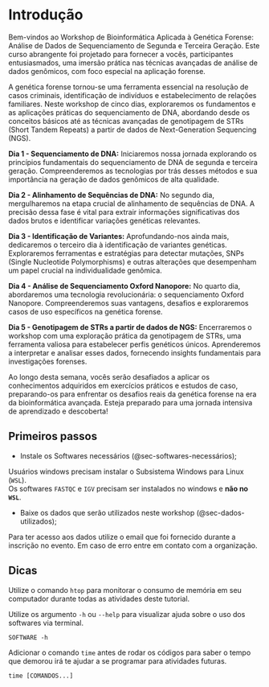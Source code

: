 # Introdução {#sec-introduction .unnumbered}

Bem-vindos ao Workshop de Bioinformática Aplicada à Genética Forense: Análise de Dados de Sequenciamento de Segunda e Terceira Geração. Este curso abrangente foi projetado para fornecer a vocês, participantes entusiasmados, uma imersão prática nas técnicas avançadas de análise de dados genômicos, com foco especial na aplicação forense.

A genética forense tornou-se uma ferramenta essencial na resolução de casos criminais, identificação de indivíduos e estabelecimento de relações familiares. Neste workshop de cinco dias, exploraremos os fundamentos e as aplicações práticas do sequenciamento de DNA, abordando desde os conceitos básicos até as técnicas avançadas de genotipagem de STRs (Short Tandem Repeats) a partir de dados de Next-Generation Sequencing (NGS).

**Dia 1 - Sequenciamento de DNA:** Iniciaremos nossa jornada explorando os princípios fundamentais do sequenciamento de DNA de segunda e terceira geração. Compreenderemos as tecnologias por trás desses métodos e sua importância na geração de dados genômicos de alta qualidade.

**Dia 2 - Alinhamento de Sequências de DNA:** No segundo dia, mergulharemos na etapa crucial de alinhamento de sequências de DNA. A precisão dessa fase é vital para extrair informações significativas dos dados brutos e identificar variações genéticas relevantes.

**Dia 3 - Identificação de Variantes:** Aprofundando-nos ainda mais, dedicaremos o terceiro dia à identificação de variantes genéticas. Exploraremos ferramentas e estratégias para detectar mutações, SNPs (Single Nucleotide Polymorphisms) e outras alterações que desempenham um papel crucial na individualidade genômica.

**Dia 4 - Análise de Sequenciamento Oxford Nanopore:** No quarto dia, abordaremos uma tecnologia revolucionária: o sequenciamento Oxford Nanopore. Compreenderemos suas vantagens, desafios e exploraremos casos de uso específicos na genética forense.

**Dia 5 - Genotipagem de STRs a partir de dados de NGS:** Encerraremos o workshop com uma exploração prática da genotipagem de STRs, uma ferramenta valiosa para estabelecer perfis genéticos únicos. Aprenderemos a interpretar e analisar esses dados, fornecendo insights fundamentais para investigações forenses.

Ao longo desta semana, vocês serão desafiados a aplicar os conhecimentos adquiridos em exercícios práticos e estudos de caso, preparando-os para enfrentar os desafios reais da genética forense na era da bioinformática avançada. Esteja preparado para uma jornada intensiva de aprendizado e descoberta!

## Primeiros passos

-   Instale os Softwares necessários (@sec-softwares-necessários);

::: {.callout-warning title="Usuários windows"}
Usuários windows precisam instalar o Subsistema Windows para Linux (`WSL`).\
Os softwares `FASTQC` e `IGV` precisam ser instalados no windows e **não no `WSL`**.
:::

-   Baixe os dados que serão utilizados neste workshop (@sec-dados-utilizados);

::: {.callout-important title="Utilize o email correto"}
Para ter acesso aos dados utilize o email que foi fornecido durante a inscrição no evento. Em caso de erro entre em contato com a organização.
:::

::: callout-tip
## Dicas

Utilize o comando `htop` para monitorar o consumo de memória em seu computador durante todas as atividades deste tutorial.

Utilize os argumento `-h` ou `--help` para visualizar ajuda sobre o uso dos softwares via terminal.

`SOFTWARE -h`

Adicionar o comando `time` antes de rodar os códigos para saber o tempo que demorou irá te ajudar a se programar para atividades futuras.

`time [COMANDOS...]`
:::
